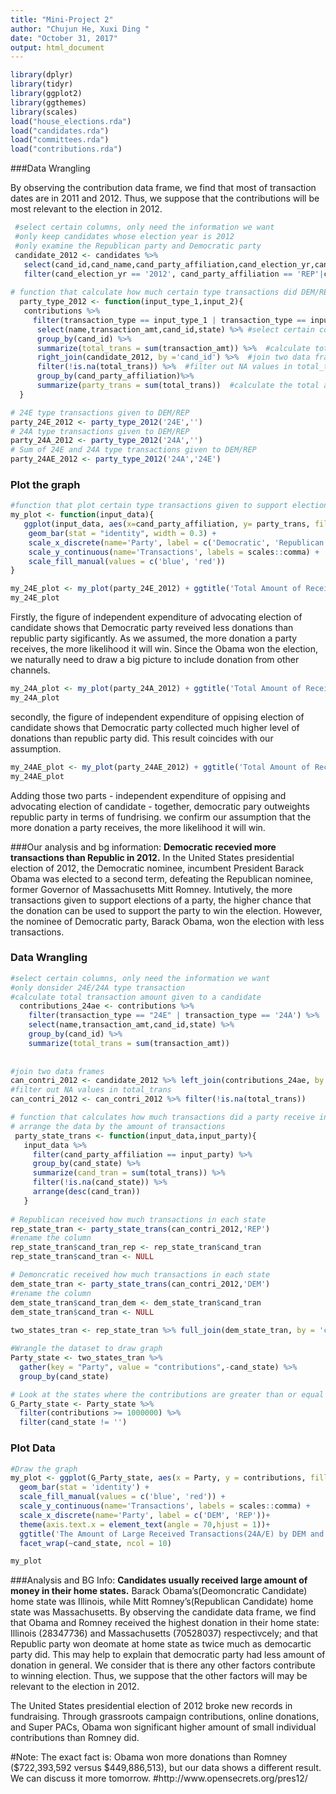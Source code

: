```yaml
---
title: "Mini-Project 2"
author: "Chujun He, Xuxi Ding "
date: "October 31, 2017"
output: html_document
---
```


```r
library(dplyr)
library(tidyr)
library(ggplot2)
library(ggthemes)
library(scales)
load("house_elections.rda")
load("candidates.rda")
load("committees.rda")
load("contributions.rda")
```

###Data Wrangling

By observing the contribution data frame, we find that most of transaction dates are in 2011 and 2012. Thus, we suppose that the contributions will be most relevant to the election in 2012. 

```r
 #select certain columns, only need the information we want
 #only keep candidates whose election year is 2012
 #only examine the Republican party and Democratic party
 candidate_2012 <- candidates %>%
   select(cand_id,cand_name,cand_party_affiliation,cand_election_yr,cand_state) %>%
   filter(cand_election_yr == '2012', cand_party_affiliation == 'REP'|cand_party_affiliation == 'DEM')
 
# function that calculate how much certain type transactions did DEM/REP receive
  party_type_2012 <- function(input_type_1,input_2){
   contributions %>% 
     filter(transaction_type == input_type_1 | transaction_type == input_2) %>%   #only consider certain type transaction, which is directly used to support/oppose the candidates
      select(name,transaction_amt,cand_id,state) %>% #select certain columns, only need the information we want
      group_by(cand_id) %>% 
      summarize(total_trans = sum(transaction_amt)) %>%  #calculate total transaction amount given to a candidate
      right_join(candidate_2012, by ='cand_id') %>%  #join two data frames 
      filter(!is.na(total_trans)) %>%  #filter out NA values in total_trans
      group_by(cand_party_affiliation)%>% 
      summarize(party_trans = sum(total_trans))  #calculate the total amount of transactions to a party
  }

# 24E type transactions given to DEM/REP
party_24E_2012 <- party_type_2012('24E','')
# 24A type transactions given to DEM/REP
party_24A_2012 <- party_type_2012('24A','')
# Sum of 24E and 24A type transactions given to DEM/REP
party_24AE_2012 <- party_type_2012('24A','24E')
```

### Plot the graph
```r
#function that plot certain type transactions given to support elections of two parties from 2011 to 2012
my_plot <- function(input_data){
   ggplot(input_data, aes(x=cand_party_affiliation, y= party_trans, fill = cand_party_affiliation)) +
    geom_bar(stat = "identity", width = 0.3) +
    scale_x_discrete(name='Party', label = c('Democratic', 'Republican'))+
    scale_y_continuous(name='Transactions', labels = scales::comma) +
    scale_fill_manual(values = c('blue', 'red'))
}

my_24E_plot <- my_plot(party_24E_2012) + ggtitle('Total Amount of Received 24E Transactions from 2011 to 2012')
my_24E_plot
```

Firstly, the figure of independent expenditure of advocating election of candidate shows that Democratic party reveived less donations than republic party sigificantly. As we assumed, the more donation a party receives, the more likelihood it will win. Since the Obama won the election, we naturally need to draw a big picture to include donation from other channels. 

```r
my_24A_plot <- my_plot(party_24A_2012) + ggtitle('Total Amount of Received 24A Transactions from 2011 to 2012')
my_24A_plot
```

secondly, the figure of independent expenditure of oppising election of candidate shows that Democratic party collected much higher level of donations than republic party did. This result coincides with our assumption.

```r
my_24AE_plot <- my_plot(party_24AE_2012) + ggtitle('Total Amount of Received 24A/24E Transactions from 2011 to 2012')
my_24AE_plot
```
Adding those two parts - independent expenditure of oppising and advocating election of candidate - together, democratic pary outweights republic party in terms of fundrising. we confirm our assumption that the more donation a party receives, the more likelihood it will win.

###Our analysis and bg information:
**Democratic recevied more transactions than Republic in 2012.**
In the United States presidential election of 2012, the Democratic nominee, incumbent President Barack Obama was elected to a second term, defeating the Republican nominee, former Governor of Massachusetts Mitt Romney. Intutively, the more transactions given to support elections of a party, the higher chance that the donation can be used to support the party to win the election. However, the nominee of Democratic party, Barack Obama, won the election with less transactions.


### Data Wrangling
```r
#select certain columns, only need the information we want
#only donsider 24E/24A type transaction
#calculate total transaction amount given to a candidate
  contributions_24ae <- contributions %>%
    filter(transaction_type == "24E" | transaction_type == '24A') %>%
    select(name,transaction_amt,cand_id,state) %>% 
    group_by(cand_id) %>% 
    summarize(total_trans = sum(transaction_amt))
  
  
#join two data frames 
can_contri_2012 <- candidate_2012 %>% left_join(contributions_24ae, by = 'cand_id')
#filter out NA values in total_trans
can_contri_2012 <- can_contri_2012 %>% filter(!is.na(total_trans))

# function that calculates how much transactions did a party receive in each state
# arrange the data by the amount of transactions
 party_state_trans <- function(input_data,input_party){
   input_data %>% 
     filter(cand_party_affiliation == input_party) %>%
     group_by(cand_state) %>% 
     summarize(cand_tran = sum(total_trans)) %>% 
     filter(!is.na(cand_state)) %>%
     arrange(desc(cand_tran))
   }
 
# Republican received how much transactions in each state
rep_state_tran <- party_state_trans(can_contri_2012,'REP')
#rename the column
rep_state_tran$cand_tran_rep <- rep_state_tran$cand_tran
rep_state_tran$cand_tran <- NULL

# Demoncratic received how much transactions in each state
dem_state_tran <- party_state_trans(can_contri_2012,'DEM')
#rename the column
dem_state_tran$cand_tran_dem <- dem_state_tran$cand_tran
dem_state_tran$cand_tran <- NULL
 
two_states_tran <- rep_state_tran %>% full_join(dem_state_tran, by = 'cand_state')

#Wrangle the dataset to draw graph
Party_state <- two_states_tran %>%
  gather(key = "Party", value = "contributions",-cand_state) %>%
  group_by(cand_state)

# Look at the states where the contributions are greater than or equal to 1000000 (relatively large)
G_Party_state <- Party_state %>%
  filter(contributions >= 1000000) %>%
  filter(cand_state != '')
```

### Plot Data
```r
#Draw the graph
my_plot <- ggplot(G_Party_state, aes(x = Party, y = contributions, fill = Party)) +
  geom_bar(stat = 'identity') + 
  scale_fill_manual(values = c('blue', 'red')) +
  scale_y_continuous(name='Transactions', labels = scales::comma) +
  scale_x_discrete(name='Party', label = c('DEM', 'REP'))+
  theme(axis.text.x = element_text(angle = 70,hjust = 1))+
  ggtitle('The Amount of Large Received Transactions(24A/E) by DEM and REP')+
  facet_wrap(~cand_state, ncol = 10)

my_plot

```

###Analysis and BG Info:
**Candidates usually received large amount of money in their home states.**
Barack Obama's(Deomoncratic Candidate) home state was Illinois, while Mitt Romney's(Republican Candidate) home state was Massachusetts. By observing the candidate data frame, we find that Obama and Romney received the highest donation in their home state: Illinois (28347736) and Massachusetts (70528037) respectivcely; and that Republic party won deomate at home state as twice much as democartic party did. This may help to explain that democratic party had less amount of donation in general. We consider that is there any other factors contribute to winning election. Thus, we suppose that the other factors will may be relevant to the election in 2012.

The United States presidential election of 2012 broke new records in fundraising. Through grassroots campaign contributions, online donations, and Super PACs, Obama won significant higher amount of small individual contributions than Romney did. 

#Note: The exact fact is: Obama won more donations than Romney ($722,393,592	versus $449,886,513), but our data shows a different result. We can discuss it more tomorrow. 
#http://www.opensecrets.org/pres12/




